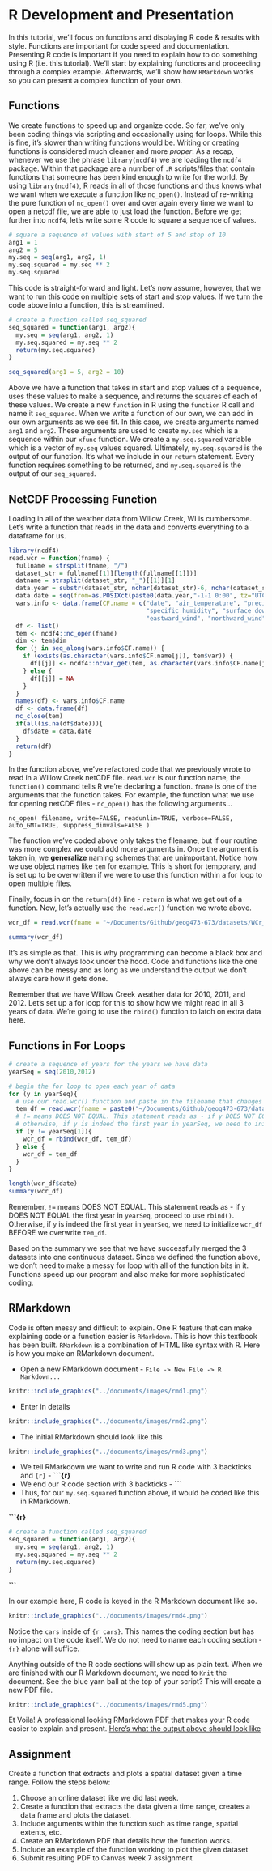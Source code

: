 # R Development and Presentation

In this tutorial, we'll focus on functions and displaying R code & results with style. Functions are important for code speed and documentation. Presenting R code is important if you need to explain how to do something using R (i.e. this tutorial). We'll start by explaining functions and proceeding through a complex example. Afterwards, we'll show how `RMarkdown` works so you can present a complex function of your own. 

## Functions
We create functions to speed up and organize code. So far, we've only been coding things via scripting and occasionally using for loops. While this is fine, it's slower than writing functions would be. Writing or creating functions is considered much cleaner and more *proper*. As a recap, whenever we use the phrase `library(ncdf4)` we are loading the `ncdf4` package. Within that package are a number of `.R` scripts/files that contain functions that someone has been kind enough to write for the world. By using `library(ncdf4)`, R reads in all of those functions and thus knows what we want when we execute a function like `nc_open()`. Instead of re-writing the pure function of `nc_open()` over and over again every time we want to open a netcdf file, we are able to just load the function. Before we get further into `ncdf4`, let's write some R code to square a sequence of values. 

```r
# square a sequence of values with start of 5 and stop of 10
arg1 = 1
arg2 = 5
my.seq = seq(arg1, arg2, 1)
my.seq.squared = my.seq ** 2
my.seq.squared
```

This code is straight-forward and light. Let's now assume, however, that we want to run this code on multiple sets of start and stop values. If we turn the code above into a function, this is streamlined.

```r
# create a function called seq_squared
seq_squared = function(arg1, arg2){
  my.seq = seq(arg1, arg2, 1)
  my.seq.squared = my.seq ** 2
  return(my.seq.squared)
}

seq_squared(arg1 = 5, arg2 = 10)
```

Above we have a function that takes in start and stop values of a sequence, uses these values to make a sequence, and returns the squares of each of these values. We create a new `function` in R using the `function` R call and name it `seq_squared`. When we write a function of our own, we can add in our own arguments as we see fit. In this case, we create arguments named `arg1` and `arg2`. These arguments are used to create `my.seq` which is a sequence within our `xfunc` function. We create a `my.seq.squared ` variable which is a vector of `my.seq` values squared. Ultimately, `my.seq.squared` is the output of our function. It's what we include in our `return` statement. Every function requires something to be returned, and `my.seq.squared` is the output of our `seq_squared`. 

## NetCDF Processing Function
Loading in all of the weather data from Willow Creek, WI is cumbersome. Let's write a function that reads in the data and converts everything to a dataframe for us. 

```r
library(ncdf4)
read.wcr = function(fname) {
  fullname = strsplit(fname, "/")
  dataset_str = fullname[[1]][length(fullname[[1]])]
  datname = strsplit(dataset_str, "_")[[1]][1]
  data.year = substr(dataset_str, nchar(dataset_str)-6, nchar(dataset_str)-3)
  data.date = seq(from=as.POSIXct(paste0(data.year,"-1-1 0:00", tz="UTC")),to=as.POSIXct(paste0(data.year,"-12-31 23:00", tz="UTC")),by="hour")
  vars.info <- data.frame(CF.name = c("date", "air_temperature", "precipitation_flux", "surface_downwelling_shortwave_flux_in_air",
                                      "specific_humidity", "surface_downwelling_longwave_flux_in_air", "air_pressure",
                                      "eastward_wind", "northward_wind", "wind_speed"))
  df <- list()
  tem <- ncdf4::nc_open(fname)
  dim <- tem$dim
  for (j in seq_along(vars.info$CF.name)) {
    if (exists(as.character(vars.info$CF.name[j]), tem$var)) {
      df[[j]] <- ncdf4::ncvar_get(tem, as.character(vars.info$CF.name[j]))
    } else {
      df[[j]] = NA
    }
  }
  names(df) <- vars.info$CF.name
  df <- data.frame(df)
  nc_close(tem)
  if(all(is.na(df$date))){
    df$date = data.date
  }
  return(df)
}
```

In the function above, we've refactored code that we previously wrote to read in a Willow Creek netCDF file. `read.wcr` is our function name, the `function()` command tells R we're declaring a function. `fname` is one of the arguments that the function takes. For example, the function what we use for opening netCDF files - `nc_open()` has the following arguments...

`nc_open( filename, write=FALSE, readunlim=TRUE, verbose=FALSE, 
 	auto_GMT=TRUE, suppress_dimvals=FALSE )`
 	
The function we've coded above only takes the filename, but if our routine was more complex we could add more arguments in. Once the argument is taken in, we **generalize** naming schemes that are unimportant. Notice how we use object names like `tem` for example. This is short for temporary, and is set up to be overwritten if we were to use this function within a for loop to open multiple files.

Finally, focus in on the `return(df)` line - `return` is what we get out of a function. Now, let's actually use the `read.wcr()` function we wrote above. 

```r
wcr_df = read.wcr(fname = "~/Documents/Github/geog473-673/datasets/WCr_1hr.2010.nc")

summary(wcr_df)
```

It's as simple as that. This is why programming can become a black box and why we don't always look under the hood. Code and functions like the one above can be messy and as long as we understand the output we don't always care how it gets done. 

Remember that we have Willow Creek weather data for 2010, 2011, and 2012. Let's set up a for loop for this to show how we might read in all 3 years of data. We're going to use the `rbind()` function to latch on extra data here.

## Functions in For Loops

```r

# create a sequence of years for the years we have data
yearSeq = seq(2010,2012)

# begin the for loop to open each year of data
for (y in yearSeq){
  # use our read.wcr() function and paste in the filename that changes for each year of data
  tem_df = read.wcr(fname = paste0("~/Documents/Github/geog473-673/datasets/WCr_1hr.",y,".nc"))
  # != means DOES NOT EQUAL. This statement reads as - if y DOES NOT EQUAL the first year in yearSeq, proceed to use rbind
  # otherwise, if y is indeed the first year in yearSeq, we need to initialize wcr_df BEFORE we overwrite tem_df
  if (y != yearSeq[1]){
    wcr_df = rbind(wcr_df, tem_df)
  } else {
    wcr_df = tem_df
  }
}

length(wcr_df$date)
summary(wcr_df)
```

Remember, `!=` means DOES NOT EQUAL. This statement reads as - if `y` DOES NOT EQUAL the first year in `yearSeq`, proceed to use `rbind()`. Otherwise, if `y` is indeed the first year in `yearSeq`, we need to initialize `wcr_df` BEFORE we overwrite `tem_df`. 

Based on the summary we see that we have successfully merged the 3 datasets into one continuous dataset. Since we defined the function above, we don't need to make a messy for loop with all of the function bits in it. Functions speed up our program and also make for more sophisticated coding. 


## RMarkdown
Code is often messy and difficult to explain. One R feature that can make explaining code or a function easier is `RMarkdown`. This is how this textbook has been built. `RMarkdown` is a combination of HTML like syntax with R. Here is how you make an RMarkdown document.

- Open a new RMarkdown document - `File -> New File -> R Markdown...`

```r
knitr::include_graphics("../documents/images/rmd1.png")
```

- Enter in details

```r
knitr::include_graphics("../documents/images/rmd2.png")
```

- The initial RMarkdown should look like this

```r
knitr::include_graphics("../documents/images/rmd3.png")
```

- We tell RMarkdown we want to write and run R code with 3 backticks and `{r}` -  **\```{r}**
- We end our R code section with 3 backticks - **\```**
- Thus, for our `my.seq.squared` function above, it would be coded like this in RMarkdown. 

**\```{r}**
```r
# create a function called seq_squared
seq_squared = function(arg1, arg2){
  my.seq = seq(arg1, arg2, 1)
  my.seq.squared = my.seq ** 2
  return(my.seq.squared)
}

```
**\```**

In our example here, R code is keyed in the R Markdown document like so. 

```r
knitr::include_graphics("../documents/images/rmd4.png")
```

Notice the `cars` inside of `{r cars}`. This names the coding section but has no impact on the code itself. We do not need to name each coding section - `{r}` alone will suffice. 

Anything outside of the R code sections will show up as plain text. When we are finished with our R Markdown document, we need to `Knit` the document. See the blue yarn ball at the top of your script? This will create a new PDF file. 

```r
knitr::include_graphics("../documents/images/rmd5.png")
```

Et Voila! A professional looking RMarkdown PDF that makes your R code easier to explain and present. [Here's what the output above should look like](https://github.com/jsimkins2/geog473-673/tree/master/Advanced_R/rmdtest.pdf)



## Assignment

Create a function that extracts and plots a spatial dataset given a time range. Follow the steps below:

1) Choose an online dataset like we did last week.
2) Create a function that extracts the data given a time range, creates a data frame and plots the dataset. 
3) Include arguments within the function such as time range, spatial extents, etc. 
4) Create an RMarkdown PDF that details how the function works.
5) Include an example of the function working to plot the given dataset 
6) Submit resulting PDF to Canvas week 7 assignment

